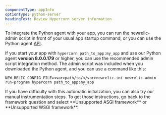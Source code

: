 ```yaml
---
componentType: appInfo
optionType: python-server
headingText: Review Hypercorn server information
---
```


To integrate the Python agent with your app, you can run the newrelic-admin script in front of your usual app startup command, or you can use the Python agent [API](/docs/apm/agents/python-agent/python-agent-api/guide-using-python-agent-api/).

If you start your app with `hypercorn path_to_app:my_app` and use our Python agent **version 8.0.0.179** or higher, you can use the recommended admin script integration method. The admin script was included when you downloaded the Python agent, and you can use a command like this:

```
NEW_RELIC_CONFIG_FILE=<var>path/to/</var>newrelic.ini newrelic-admin run-program hypercorn path_to_app:my_app
```

<Callout variant="tip">
  If you have difficulty with this automatic initialzation, you can also try our manual instrumentation steps. To get those instructions, go back to the framework question and select **Unsupported ASGI framework** or **Unsupported WSGI framework**.
</Callout>